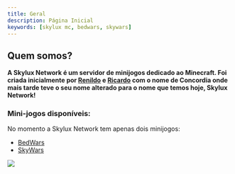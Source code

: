 ```yaml
---
title: Geral
description: Página Inicial
keywords: [skylux mc, bedwars, skywars]
---
```

 
## Quem somos?
**A Skylux Network é um servidor de minijogos dedicado ao Minecraft. Foi criada inicialmente por [Renildo](https://github.com/rrenildopereiraa) e [Ricardo](https://github.com/Domingoss12) com o nome de Concordia onde mais tarde teve o seu nome alterado para o nome que temos hoje, Skylux Network!**

### Mini-jogos disponíveis:
No momento a Skylux Network tem apenas dois minijogos:

- [BedWars](/docs/wiki/bedwars)
- [SkyWars](/docs/wiki/skywars)

![](/img/skylux-network-banner.png)